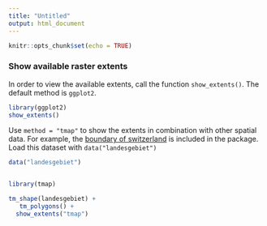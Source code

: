 ```yaml
---
title: "Untitled"
output: html_document
---
```


```r
knitr::opts_chunk$set(echo = TRUE)
```

### Show available raster extents

In order to view the available extents, call the function `show_extents()`. The default method is `ggplot2`.

```r

library(ggplot2)
show_extents()

```


Use `method = "tmap"` to show the extents in combination with other spatial data. For example, the [boundary of switzerland](https://opendata.swiss/en/dataset/swissboundaries3d-landesgrenzen) is included in the package. Load this dataset with `data("landesgebiet")`

```r

data("landesgebiet")


library(tmap)

tm_shape(landesgebiet) + 
   tm_polygons() + 
  show_extents("tmap")
```

